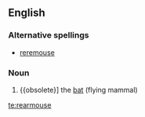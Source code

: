 ==English==

===Alternative spellings===
*[[reremouse]]

===Noun===
{{en-noun}}

#{{obsolete}] the [[bat]] (flying mammal)

[[te:rearmouse]]